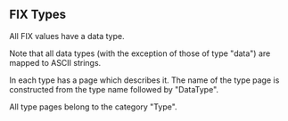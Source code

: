==FIX Types==

All FIX values have a data type.

Note that all data types (with the exception of those of type "data") are mapped to ASCII strings.

In {{SITENAME}} each type has a page which describes it.
The name of the type page is constructed from the type name followed by "DataType".

All type pages belong to the {{SITENAME}} category "Type".
